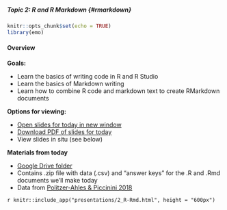 ##### Topic 2: R and R Markdown {#rmarkdown} {-}

```r
knitr::opts_chunk$set(echo = TRUE)
library(emo)
```


#### Overview {-}
**Goals:**

- Learn the basics of writing code in R and R Studio
- Learn the basics of Markdown writing
- Learn how to combine R code and markdown text to create RMarkdown documents

**Options for viewing:** 

- [Open slides for today in new window](presentations/2_R-Rmd.html)
- [Download PDF of slides for today](presentations/2_R-Rmd.pdf)
- View slides in situ (see below)

**Materials from today**

- [Google Drive folder](https://drive.google.com/open?id=1UFvOZAJJNR9ky4BWj-fJZLi8mDwcD3TK)
- Contains .zip file with data (.csv) and "answer keys" for the .R and .Rmd documents we'll make today
- Data from [Politzer-Ahles & Piccinini 2018](https://osf.io/pm82v/)

`r knitr::include_app("presentations/2_R-Rmd.html", height = "600px")`